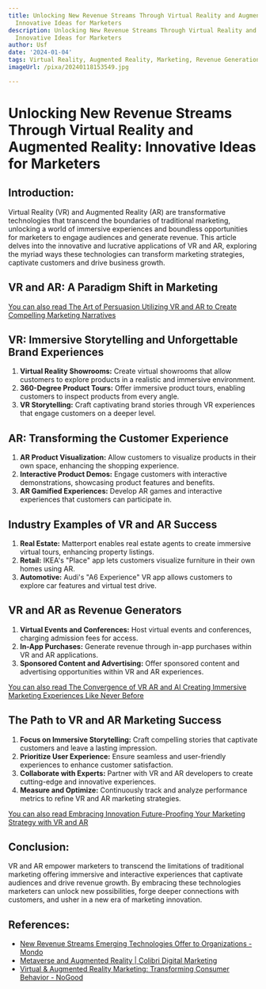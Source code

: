 ```yaml
---
title: Unlocking New Revenue Streams Through Virtual Reality and Augmented Reality
  Innovative Ideas for Marketers
description: Unlocking New Revenue Streams Through Virtual Reality and Augmented Reality
  Innovative Ideas for Marketers
author: Usf
date: '2024-01-04'
tags: Virtual Reality, Augmented Reality, Marketing, Revenue Generation, Innovation
imageUrl: /pixa/20240118153549.jpg

---
```

# Unlocking New Revenue Streams Through Virtual Reality and Augmented Reality: Innovative Ideas for Marketers

## Introduction:

Virtual Reality (VR) and Augmented Reality (AR) are transformative technologies that transcend the boundaries of  traditional marketing, unlocking a world of immersive experiences and boundless opportunities for marketers  to engage audiences and generate revenue. This article delves into the innovative and lucrative applications of VR and AR,  exploring the myriad ways these technologies can transform marketing strategies, captivate customers and drive business growth.

## VR and AR: A Paradigm Shift in Marketing

[You can also read  The  Art  of Persuasion Utilizing VR  and AR to Create Compelling Marketing Narratives](The%20Art%20of%20Persuasion%20Utilizing%20VR%20and%20AR%20to%20Create%20Compelling%20Marketing%20Narratives)


## VR: Immersive Storytelling and Unforgettable Brand Experiences

1.  **Virtual Reality  Showrooms:** Create virtual showrooms that allow  customers to explore products in a realistic and immersive environment.
2. **360-Degree Product  Tours:** Offer immersive product tours, enabling customers to inspect products from every angle.
3.  **VR Storytelling:** Craft captivating brand stories through VR experiences that engage customers on a deeper level.

## AR: Transforming  the Customer Experience

1. **AR Product  Visualization:** Allow  customers to visualize  products in their own space, enhancing the shopping experience.
2. **Interactive Product Demos:** Engage customers with interactive  demonstrations, showcasing  product features and benefits.
3. **AR Gamified Experiences:** Develop AR games and interactive experiences that  customers can participate in.

## Industry Examples of VR and AR Success

1. **Real Estate:**  Matterport enables real estate agents to create immersive virtual tours, enhancing  property  listings.
2. **Retail:**  IKEA's "Place" app  lets customers visualize furniture  in their own  homes using AR.
3. **Automotive:** Audi's "A6 Experience" VR app allows customers to explore car features and  virtual test drive.

## VR and AR as  Revenue Generators

1. **Virtual Events and Conferences:** Host virtual events and conferences, charging admission fees  for access.
2. **In-App Purchases:** Generate revenue through in-app purchases within VR and AR applications.
3. **Sponsored Content and Advertising:** Offer sponsored content and advertising opportunities within  VR and AR experiences.

[You can also read The Convergence of VR AR and AI Creating Immersive Marketing Experiences Like Never Before](The%20Convergence%20of%20VR%2C%20AR%2C%20and%20AI%20Creating%20Immersive%20Marketing%20Experiences%20Like%20Never%20Before)


## The Path  to  VR and  AR Marketing Success

1. **Focus on Immersive Storytelling:**  Craft  compelling stories that captivate customers and leave a lasting impression.
2. **Prioritize User Experience:** Ensure seamless and user-friendly experiences to enhance customer  satisfaction.
3. **Collaborate with Experts:** Partner with VR and AR developers to create cutting-edge and innovative experiences.
4. **Measure and Optimize:** Continuously track and analyze  performance metrics to  refine VR and  AR marketing strategies.

[You can  also read Embracing Innovation Future-Proofing Your Marketing Strategy with VR and AR](Embracing%20Innovation%20Future-Proofing%20Your%20Marketing%20Strategy%20with%20VR%20and%20AR)


## Conclusion:

VR and AR empower marketers to  transcend the limitations of traditional marketing offering immersive and interactive experiences that captivate audiences and drive revenue growth. By  embracing these technologies marketers  can unlock new possibilities, forge deeper connections with customers, and usher  in a new era of marketing innovation.

## References:
- [New Revenue Streams Emerging Technologies Offer to Organizations - Mondo](https://mondo.com/insights/new-revenue-streams-emerging-technologies-offer-organizations/)
- [Metaverse and Augmented Reality | Colibri Digital Marketing](https://colibridigitalmarketing.com/metaverse-and-augmented-reality-for-business/)
- [Virtual & Augmented Reality Marketing: Transforming Consumer Behavior - NoGood](https://nogood.io/2023/08/06/augmented-reality-marketing/)
